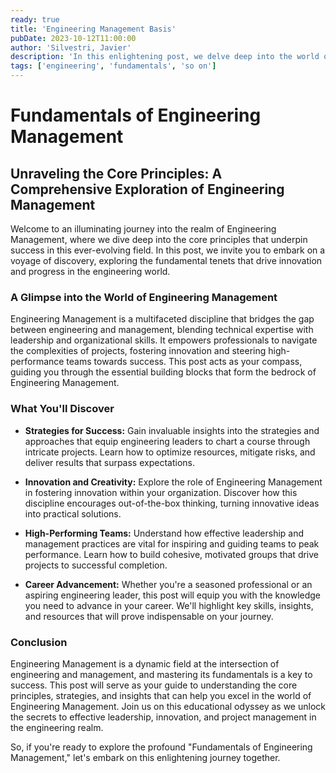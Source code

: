 ```yaml
---
ready: true
title: 'Engineering Management Basis'
pubDate: 2023-10-12T11:00:00
author: 'Silvestri, Javier'
description: 'In this enlightening post, we delve deep into the world of Engineering Management, uncovering the foundational principles that drive success in this dynamic field. Gain valuable insights into the strategies and approaches that empower engineering leaders to effectively navigate complex projects, foster innovation, and inspire high-performing teams. Discover the essential building blocks of Engineering Management that are crucial for engineering professionals and aspiring leaders looking to excel in their careers.'
tags: ['engineering', 'fundamentals', 'so on']
---
```



<PostDetails
  pubDate={frontmatter.pubDate}
  title={frontmatter.title}
  description={frontmatter.description}
  author={frontmatter.author}
  tags={frontmatter.tags}
/>

<PostInProgress />

# Fundamentals of Engineering Management

## Unraveling the Core Principles: A Comprehensive Exploration of Engineering Management

Welcome to an illuminating journey into the realm of Engineering Management, where we dive deep into the core principles that underpin success in this ever-evolving field. In this post, we invite you to embark on a voyage of discovery, exploring the fundamental tenets that drive innovation and progress in the engineering world.

### A Glimpse into the World of Engineering Management

Engineering Management is a multifaceted discipline that bridges the gap between engineering and management, blending technical expertise with leadership and organizational skills. It empowers professionals to navigate the complexities of projects, fostering innovation and steering high-performance teams towards success. This post acts as your compass, guiding you through the essential building blocks that form the bedrock of Engineering Management.

### What You'll Discover

- **Strategies for Success:** Gain invaluable insights into the strategies and approaches that equip engineering leaders to chart a course through intricate projects. Learn how to optimize resources, mitigate risks, and deliver results that surpass expectations.

- **Innovation and Creativity:** Explore the role of Engineering Management in fostering innovation within your organization. Discover how this discipline encourages out-of-the-box thinking, turning innovative ideas into practical solutions.

- **High-Performing Teams:** Understand how effective leadership and management practices are vital for inspiring and guiding teams to peak performance. Learn how to build cohesive, motivated groups that drive projects to successful completion.

- **Career Advancement:** Whether you're a seasoned professional or an aspiring engineering leader, this post will equip you with the knowledge you need to advance in your career. We'll highlight key skills, insights, and resources that will prove indispensable on your journey.

### Conclusion

Engineering Management is a dynamic field at the intersection of engineering and management, and mastering its fundamentals is a key to success. This post will serve as your guide to understanding the core principles, strategies, and insights that can help you excel in the world of Engineering Management. Join us on this educational odyssey as we unlock the secrets to effective leadership, innovation, and project management in the engineering realm.

So, if you're ready to explore the profound "Fundamentals of Engineering Management," let's embark on this enlightening journey together.
